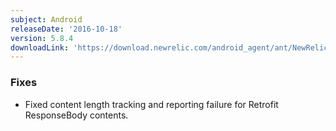```yaml
---
subject: Android
releaseDate: '2016-10-18'
version: 5.8.4
downloadLink: 'https://download.newrelic.com/android_agent/ant/NewRelic_Android_Agent_5.8.4.zip'
---
```


### Fixes

* Fixed content length tracking and reporting failure for Retrofit ResponseBody contents.
